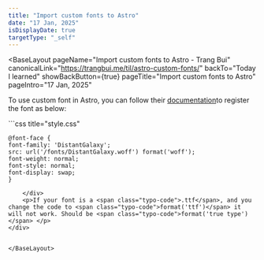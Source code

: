```yaml
---
title: "Import custom fonts to Astro"
date: "17 Jan, 2025"
isDisplayDate: true
targetType: "_self"
---
```



<BaseLayout
    pageName="Import custom fonts to Astro - Trang Bui"
    canonicalLink="https://trangbui.me/til/astro-custom-fonts/"
    backTo="Today I learned"
    showBackButton={true}
    pageTitle="Import custom fonts to Astro"
    pageIntro="17 Jan, 2025"
    
>   
<div class="flex flex-col gap-8 typo-body">
    <p>To use custom font in Astro, you can follow their <a href="https://docs.astro.build/en/guides/fonts/" class="typo-link">documentation</a>to register the font as below:</p>
    <div class="typo-subtle rounded">
```css title="style.css"

    @font-face {
    font-family: 'DistantGalaxy';
    src: url('/fonts/DistantGalaxy.woff') format('woff');
    font-weight: normal;
    font-style: normal;
    font-display: swap;
    }

```
    </div>
    <p>If your font is a <span class="typo-code">.ttf</span>, and you change the code to <span class="typo-code">format('ttf')</span> it will not work. Should be <span class="typo-code">format('true type')</span> </p>
</div>


</BaseLayout>
```
